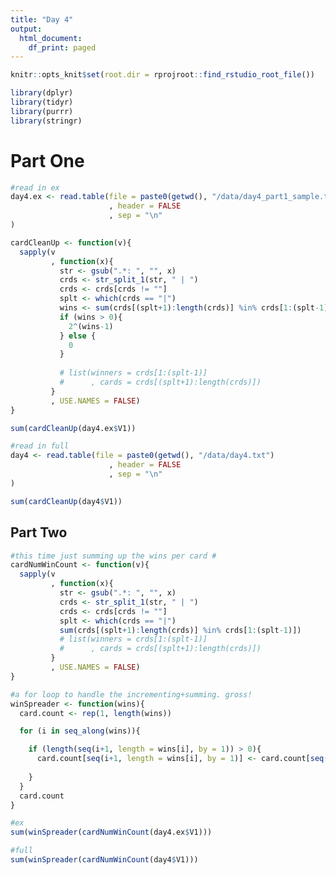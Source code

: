 ```yaml
---
title: "Day 4"
output:
  html_document:
    df_print: paged
---
```


```r

knitr::opts_knit$set(root.dir = rprojroot::find_rstudio_root_file())

library(dplyr)
library(tidyr)
library(purrr)
library(stringr)

```

# Part One

```r
#read in ex
day4.ex <- read.table(file = paste0(getwd(), "/data/day4_part1_sample.txt")
                      , header = FALSE
                      , sep = "\n"
)
```

```r
cardCleanUp <- function(v){
  sapply(v
         , function(x){
           str <- gsub(".*: ", "", x)
           crds <- str_split_1(str, " | ")
           crds <- crds[crds != ""]
           splt <- which(crds == "|")
           wins <- sum(crds[(splt+1):length(crds)] %in% crds[1:(splt-1)])
           if (wins > 0){
             2^(wins-1)
           } else {
             0
           }
           
           # list(winners = crds[1:(splt-1)]
           #      , cards = crds[(splt+1):length(crds)])
         }
         , USE.NAMES = FALSE)
}
```

```r
sum(cardCleanUp(day4.ex$V1))
```

```r
#read in full
day4 <- read.table(file = paste0(getwd(), "/data/day4.txt")
                      , header = FALSE
                      , sep = "\n"
)
```

```r
sum(cardCleanUp(day4$V1))
```

## Part Two

```r
#this time just summing up the wins per card #
cardNumWinCount <- function(v){
  sapply(v
         , function(x){
           str <- gsub(".*: ", "", x)
           crds <- str_split_1(str, " | ")
           crds <- crds[crds != ""]
           splt <- which(crds == "|")
           sum(crds[(splt+1):length(crds)] %in% crds[1:(splt-1)])
           # list(winners = crds[1:(splt-1)]
           #      , cards = crds[(splt+1):length(crds)])
         }
         , USE.NAMES = FALSE)
}

#a for loop to handle the incrementing+summing. gross!
winSpreader <- function(wins){
  card.count <- rep(1, length(wins))

  for (i in seq_along(wins)){

    if (length(seq(i+1, length = wins[i], by = 1)) > 0){
      card.count[seq(i+1, length = wins[i], by = 1)] <- card.count[seq(i+1, length = wins[i], by = 1)] + card.count[i]
      
    }
  }
  card.count
}
```

```r
#ex
sum(winSpreader(cardNumWinCount(day4.ex$V1)))
```

```r
#full
sum(winSpreader(cardNumWinCount(day4$V1)))
```


